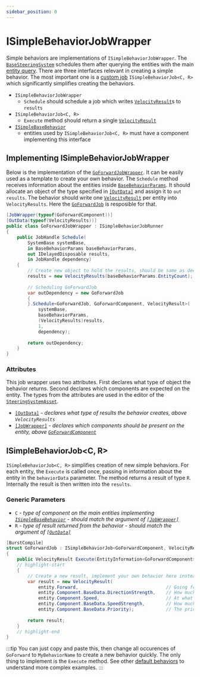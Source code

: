 ```yaml
---
sidebar_position: 0
---
```


# ISimpleBehaviorJobWrapper

Simple behaviors are implementations of `ISimpleBehaviorJobWrapper`. The [`BaseSteeringSystem`](/docs/documentation-core/base-system/BaseSteeringSystem) schedules them after querying the entities with the main [entity query](/docs/documentation-core/queries/entity-queries). There are three interfaces relevant in creating a simple behavior. The most important one is a [custom job](https://docs.unity3d.com/Packages/com.unity.jobs@0.0/manual/custom_job_types.html) `ISimpleBehaviorJob<C, R>` which significantly simplifies creating the behaviors. 

- `ISimpleBehaviorJobWrapper` 
    - `Schedule` should schedule a job which writes [`VelocityResult`](/docs/documentation-defaults/behaviors/VelocityResult)s to `results`
- `ISimpleBehaviorJob<C, R>` 
    - `Execute` method should return a single [`VelocityResult`](/docs/documentation-defaults/behaviors/VelocityResult)
- [`ISimpleBaseBehavior`](/docs/documentation-core/components/ISimpleBaseBehavior)
    - entities used by `ISimpleBehaviorJob<C, R>` must have a component implementing this interface


## Implementing ISimpleBehaviorJobWrapper

Below is the implementation of the [`GoForwardJobWrapper`](/docs/documentation-defaults/behaviors/simple-behaviors/go-foward). It can be easily used as a template to create your own behavior. The `Schedule` method receives information about the entities inside [`BaseBehaviorParams`](/docs/documentation-core/base-system/BaseBehaviorParams). It should allocate an object of the type specified in [`[OutData]`](/docs/documentation-core/attributes#outdataattribute) and assign it to `out results`. The behavior should write one [`VelocityResult`](/docs/documentation-defaults/behaviors/VelocityResult) per entity into `VelocityResults`. Here the [`GoForwardJob`](/docs/documentation-defaults/behaviors/simple-behaviors/go-foward#goforwardjob) is resposible for that.

```csharp title="GoForwardJobWrapper.cs"
[JobWrapper(typeof(GoForwardComponent))]
[OutData(typeof(VelocityResults))]
public class GoForwardJobWrapper : ISimpleBehaviorJobRunner
{
    public JobHandle Schedule(
        SystemBase systemBase,
        in BaseBehaviorParams baseBehaviorParams,
        out IDelayedDisposable results,
        in JobHandle dependency)
    {
        // Create new object to hold the results, should be same as declared in OutData
        results = new VelocityResults(baseBehaviorParams.EntityCount);
            
        // Scheduling GoForwardJob
        var outDependency = new GoForwardJob
        {
        }.Schedule<GoForwardJob, GoForwardComponent, VelocityResult>(
            systemBase,
            baseBehaviorParams,
            (VelocityResults)results,
            1,
            dependency);
            
        return outDependency;
    }
}
```

### Attributes

This job wrapper uses two attributes. First declares what type of object the behavior returns. Second declares which components are expected on the entity. The types from the attributes are used in the editor of the [`SteeringSystemAsset`](/docs/documentation-core/base-system/SteeringSystemAsset). 

- [`[OutData]`](/docs/documentation-core/attributes#outdataattribute) - *declares what type of results the behavior creates, above `VelocityResults`*
- [`[JobWrapper]`](/docs/documentation-core/attributes#jobwrapperattribute) - *declares which components should be present on the entity, above [`GoForwardComponent`](/docs/documentation-defaults/behaviors/simple-behaviors/go-foward#goforwardcomponent)*

## ISimpleBehaviorJob\<C, R\>

`ISimpleBehaviorJob<C, R>` simplifies creation of new simple behaviors. For each entity, the `Execute` is called once, passing in information about the entity in the `behaviorData` parameter. The method returns a result of type `R`. Internally the result is then written into the `results`. 

### Generic Parameters

- `C` - *type of component on the main entities implementing [`ISimpleBaseBehavior`](/docs/documentation-core/components/ISimpleBaseBehavior) - should match the argument of [`[JobWrapper]`](/docs/documentation-core/attributes#jobwrapperattribute)*
- `R` - *type of result returned from the behavior - should match the argument of [`[OutData]`](/docs/documentation-core/attributes#outdataattribute)*

```csharp title="GoForwardJobWrapper.cs"
[BurstCompile]
struct GoForwardJob : ISimpleBehaviorJob<GoForwardComponent, VelocityResult>
{
    public VelocityResult Execute(EntityInformation<GoForwardComponent> entity)
    // highlight-start
    {
        // Create a new result, implement your own behavior here instead
        var result = new VelocityResult(
            entity.Forward,                                 // Going forward in the current facing direction
            entity.Component.BaseData.DirectionStrength,    // How much I want to go in that direction
            entity.Component.Speed,                         // At what speed I want to go in that direction
            entity.Component.BaseData.SpeedStrength,        // How much I want to go at that speed
            entity.Component.BaseData.Priority);            // The priority of this behavior
            
        return result;
    }
    // highlight-end
}
```

:::tip
You can just copy and paste this, then change all occurences of `GoForward` to `MyBehaviorName` to create a new behavior quickly. The only thing to implement is the `Execute` method. See other [default behaviors](/docs/category/simple-behaviors-1) to understand more complex examples.
:::